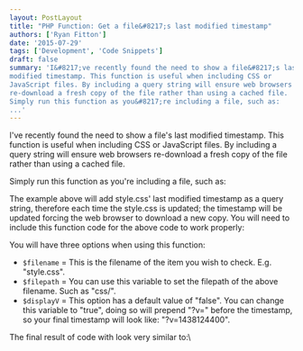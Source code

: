 ```yaml
---
layout: PostLayout
title: "PHP Function: Get a file&#8217;s last modified timestamp"
authors: ['Ryan Fitton']
date: '2015-07-29'
tags: ['Development', 'Code Snippets']
draft: false
summary: 'I&#8217;ve recently found the need to show a file&#8217;s last
modified timestamp. This function is useful when including CSS or
JavaScript files. By including a query string will ensure web browsers
re-download a fresh copy of the file rather than using a cached file.
Simply run this function as you&#8217;re including a file, such as:
...'
---
```


I've recently found the need to show a file's last modified timestamp.
This function is useful when including CSS or JavaScript files. By
including a query string will ensure web browsers re-download a fresh
copy of the file rather than using a cached file.

Simply run this function as you're including a file, such as:

The example above will add style.css' last modified timestamp as a query
string, therefore each time the style.css is updated; the timestamp will
be updated forcing the web browser to download a new copy. You will need
to include this function code for the above code to work properly:

You will have three options when using this function:

-   `$filename` = This is the filename of the item you wish to check.
    E.g. "style.css".
-   `$filepath` = You can use this variable to set the filepath of the
    above filename. Such as "css/".
-   `$displayV` = This option has a default value of "false". You can
    change this variable to "true", doing so will prepend "?v=" before
    the timestamp, so your final timestamp will look like:
    "?v=1438124400".

The final result of code with look very similar to:\

